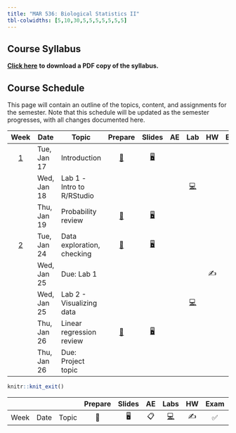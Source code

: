 ```yaml
---
title: "MAR 536: Biological Statistics II"
tbl-colwidths: [5,10,30,5,5,5,5,5,5,5]
---
```


## Course Syllabus

[**Click here**](documents/MAR536_BiolStats2_syllabus_SPR2023_20230115.pdf "PDF of syllabus") **to download a PDF copy of the syllabus.**

## Course Schedule

This page will contain an outline of the topics, content, and assignments for the semester. Note that this schedule will be updated as the semester progresses, with all changes documented here.

::: column-screen-inset-right
|           Week           | Date        | Topic                      |                            Prepare                             |                                   Slides                                   | AE  |                                     Lab                                     | HW  | Exam | Project |
|:------:|--------|--------|:------:|:------:|:------:|:------:|:------:|:------:|:------:|
| [1](/weeks/week-01.html) | Tue, Jan 17 | Introduction               | [📖](/weeks/week-01.html#prepare){aria-label="Week 1 summary"} |    [🖥️](/lectures/lec-01.pptx "Lab slides"){aria-label="Lab 0 slides"}     |     |                                                                             |     |      |         |
|                          | Wed, Jan 18 | Lab 1 -Intro to R/RStudio  |                                                                |                                                                            |     | [💻](/labs/lab-01.html "Lab instructions"){aria-label="Lab 0 instructions"} |     |      |         |
|                          | Thu, Jan 19 | Probability review         | [📖](/weeks/week-01.html#prepare){aria-label="Week 1 summary"} | [🖥️](/lectures/lec-02.pdf "Lecture slides"){aria-label="Lecture 1 slides"} |     |                                                                             |     |      |         |
| [2](/weeks/week-02.html) | Tue, Jan 24 | Data exploration, checking | [📖](/weeks/week-02.html#prepare){aria-label="Week 1 summary"} |     [🖥️](/lectures/lec-03.pdf "Lab slides"){aria-label="Lab 1 slides"}     |     |                                                                             |     |      |         |
|                          | Wed, Jan 25 | Due: Lab 1                 |                                                                |                                                                            |     |                                                                             | ✍️  |      |         |
|                          | Wed, Jan 25 | Lab 2 - Visualizing data   |                                                                |                                                                            |     | [💻](/labs/lab-02.html "Lab instructions"){aria-label="Lab 0 instructions"} |     |      |         |
|                          | Thu, Jan 26 | Linear regression review   | [📖](/weeks/week-02.html#prepare){aria-label="Week 2 summary"} | [🖥️](/slides/lec-03.html "Lecture slides"){aria-label="Lecture 3 slides"}  |     |                                                                             |     |      |         |
|                          | Thu, Jan 26 | Due: Project topic         |                                                                |                                                                            |     |                                                                             |     |      |   📂    |
:::

```r
knitr::knit_exit()
```

|      |      |       | Prepare | Slides | AE  |                                                    Labs                                                    | HW  | Exam | Project |
|--------|--------|--------|:------:|:------:|:------:|:------:|:------:|:------:|:------:|
| Week | Date | Topic |   📖    |   🖥️   | 📋  | [💻](https://sakai.duke.edu/samigo-app/servlet/Login?id=6fa7ebf3-01af-42a6-91ba-3e813d3901221641094171786) | ✍️  |  ✅  |   📂    |
